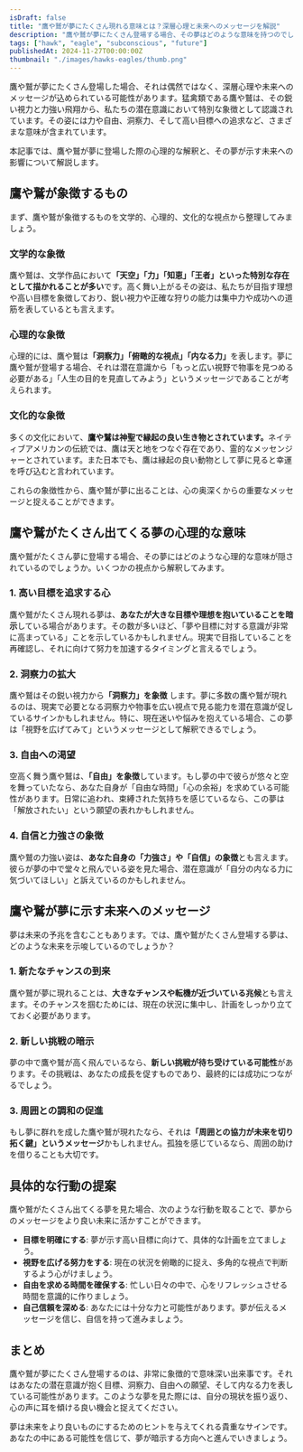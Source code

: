 ```yaml
---
isDraft: false
title: "鷹や鷲が夢にたくさん現れる意味とは？深層心理と未来へのメッセージを解説"
description: "鷹や鷲が夢にたくさん登場する場合、その夢はどのような意味を持つのでしょうか？力強さや洞察力の象徴としての鷹や鷲が示す心理的、文化的な意味、そしてその夢が未来にどのような影響を与えるかを詳しく紐解きます。"
tags: ["hawk", "eagle", "subconscious", "future"]
publishedAt: 2024-11-27T00:00:00Z
thumbnail: "./images/hawks-eagles/thumb.png"
---
```


鷹や鷲が夢にたくさん登場した場合、それは偶然ではなく、深層心理や未来へのメッセージが込められている可能性があります。猛禽類である鷹や鷲は、その鋭い視力と力強い飛翔から、私たちの潜在意識において特別な象徴として認識されています。その姿には力や自由、洞察力、そして高い目標への追求など、さまざまな意味が含まれています。

本記事では、鷹や鷲が夢に登場した際の心理的な解釈と、その夢が示す未来への影響について解説します。

<TableOfContents />

<AdUnitToc />

## 鷹や鷲が象徴するもの

まず、鷹や鷲が象徴するものを文学的、心理的、文化的な視点から整理してみましょう。

### 文学的な象徴

鷹や鷲は、文学作品において<strong>「天空」「力」「知恵」「王者」といった特別な存在として描かれることが多い</strong>です。高く舞い上がるその姿は、私たちが目指す理想や高い目標を象徴しており、鋭い視力や正確な狩りの能力は集中力や成功への道筋を表しているとも言えます。

### 心理的な象徴

心理的には、鷹や鷲は<strong>「洞察力」「俯瞰的な視点」「内なる力」</strong>を表します。夢に鷹や鷲が登場する場合、それは潜在意識から「もっと広い視野で物事を見つめる必要がある」「人生の目的を見直してみよう」というメッセージであることが考えられます。

### 文化的な象徴

多くの文化において、<strong>鷹や鷲は神聖で縁起の良い生き物とされています。</strong>ネイティブアメリカンの伝統では、鷹は天と地をつなぐ存在であり、霊的なメッセンジャーとされています。また日本でも、鷹は縁起の良い動物として夢に見ると幸運を呼び込むと言われています。

これらの象徴性から、鷹や鷲が夢に出ることは、心の奥深くからの重要なメッセージと捉えることができます。

<AdUnit />

## 鷹や鷲がたくさん出てくる夢の心理的な意味

鷹や鷲がたくさん夢に登場する場合、その夢にはどのような心理的な意味が隠されているのでしょうか。いくつかの視点から解釈してみます。

### 1. 高い目標を追求する心

鷹や鷲がたくさん現れる夢は、<strong>あなたが大きな目標や理想を抱いていることを暗示</strong>している場合があります。その数が多いほど、「夢や目標に対する意識が非常に高まっている」ことを示しているかもしれません。現実で目指していることを再確認し、それに向けて努力を加速するタイミングと言えるでしょう。

### 2. 洞察力の拡大

鷹や鷲はその鋭い視力から<strong>「洞察力」を象徴</strong>
します。夢に多数の鷹や鷲が現れるのは、現実で必要となる洞察力や物事を広い視点で見る能力を潜在意識が促しているサインかもしれません。特に、現在迷いや悩みを抱えている場合、この夢は「視野を広げてみて」というメッセージとして解釈できるでしょう。

### 3. 自由への渇望

空高く舞う鷹や鷲は、<strong>「自由」を象徴</strong>しています。もし夢の中で彼らが悠々と空を舞っていたなら、あなた自身が「自由な時間」「心の余裕」を求めている可能性があります。日常に追われ、束縛された気持ちを感じているなら、この夢は「解放されたい」という願望の表れかもしれません。

### 4. 自信と力強さの象徴

鷹や鷲の力強い姿は、<strong>あなた自身の「力強さ」や「自信」の象徴</strong>とも言えます。彼らが夢の中で堂々と飛んでいる姿を見た場合、潜在意識が「自分の内なる力に気づいてほしい」と訴えているのかもしれません。

<AdUnit />

## 鷹や鷲が夢に示す未来へのメッセージ

夢は未来の予兆を含むこともあります。では、鷹や鷲がたくさん登場する夢は、どのような未来を示唆しているのでしょうか？

### 1. 新たなチャンスの到来

鷹や鷲が夢に現れることは、<strong>大きなチャンスや転機が近づいている兆候</strong>とも言えます。そのチャンスを掴むためには、現在の状況に集中し、計画をしっかり立てておく必要があります。

### 2. 新しい挑戦の暗示

夢の中で鷹や鷲が高く飛んでいるなら、<strong>新しい挑戦が待ち受けている可能性</strong>があります。その挑戦は、あなたの成長を促すものであり、最終的には成功につながるでしょう。

### 3. 周囲との調和の促進

もし夢に群れを成した鷹や鷲が現れたなら、それは<strong>「周囲との協力が未来を切り拓く鍵」というメッセージ</strong>かもしれません。孤独を感じているなら、周囲の助けを借りることも大切です。

<AdUnit />

## 具体的な行動の提案

鷹や鷲がたくさん出てくる夢を見た場合、次のような行動を取ることで、夢からのメッセージをより良い未来に活かすことができます。

- <strong>目標を明確にする</strong>: 夢が示す高い目標に向けて、具体的な計画を立てましょう。
- <strong>視野を広げる努力をする</strong>: 現在の状況を俯瞰的に捉え、多角的な視点で判断するよう心がけましょう。
- <strong>自由を求める時間を確保する</strong>: 忙しい日々の中で、心をリフレッシュさせる時間を意識的に作りましょう。
- <strong>自己信頼を深める</strong>:
  あなたには十分な力と可能性があります。夢が伝えるメッセージを信じ、自信を持って進みましょう。

<AdUnit />

## まとめ

鷹や鷲が夢にたくさん登場するのは、非常に象徴的で意味深い出来事です。それはあなたの潜在意識が抱く目標、洞察力、自由への願望、そして内なる力を表している可能性があります。このような夢を見た際には、自分の現状を振り返り、心の声に耳を傾ける良い機会と捉えてください。

夢は未来をより良いものにするためのヒントを与えてくれる貴重なサインです。あなたの中にある可能性を信じて、夢が暗示する方向へと進んでいきましょう。
